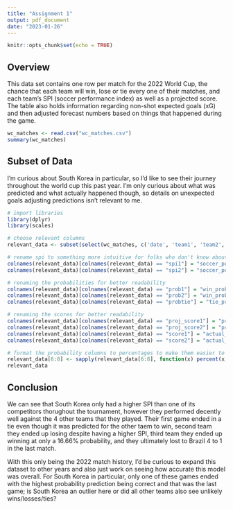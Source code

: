```yaml
---
title: "Assignment 1"
output: pdf_document
date: "2023-01-26"
---
```


```r
knitr::opts_chunk$set(echo = TRUE)
```

## Overview

This data set contains one row per match for the 2022 World Cup, the chance that each team will win, lose or tie every one of their matches, and each team's SPI (soccer performance index) as well as a projected score. The table also holds information regarding non-shot expected goals (xG) and then adjusted forecast numbers based on things that happened during the game.

```r
wc_matches <- read.csv("wc_matches.csv")
summary(wc_matches)
```

## Subset of Data

I'm curious about South Korea in particular, so I'd like to see their journey throughout the world cup this past year. I'm only curious about what was predicted and what actually happened though, so details on unexpected goals adjusting predictions isn't relevant to me.

```r
# import libraries
library(dplyr)
library(scales)

# choose relevant columns
relevant_data <- subset(select(wc_matches, c('date', 'team1', 'team2', 'spi1', 'spi2', 'prob1', 'prob2', 'probtie', 'proj_score1', 'proj_score2', 'score1', 'score2')), team1=="South Korea" | team2=="South Korea")

# rename spi to something more intuitive for folks who don't know about soccer
colnames(relevant_data)[colnames(relevant_data) == "spi1"] = "soccer_power_index_team1"
colnames(relevant_data)[colnames(relevant_data) == "spi2"] = "soccer_power_index_team2"

# renaming the probabilities for better readability
colnames(relevant_data)[colnames(relevant_data) == "prob1"] = "win_probability_team1"
colnames(relevant_data)[colnames(relevant_data) == "prob2"] = "win_probability_team2"
colnames(relevant_data)[colnames(relevant_data) == "probtie"] = "tie_probability"

# renaming the scores for better readability
colnames(relevant_data)[colnames(relevant_data) == "proj_score1"] = "projected_score_team1"
colnames(relevant_data)[colnames(relevant_data) == "proj_score2"] = "projected_score_team2"
colnames(relevant_data)[colnames(relevant_data) == "score1"] = "actual_score_team1"
colnames(relevant_data)[colnames(relevant_data) == "score2"] = "actual_score_team2"

# format the probability columns to percentages to make them easier to read
relevant_data[6:8] <- sapply(relevant_data[6:8], function(x) percent(x, accuracy=0.01))
relevant_data
```

## Conclusion
We can see that South Korea only had a higher SPI than one of its competitors thorughout the tournament, however they performed decently well against the 4 other teams that they played. Their first game ended in a tie even though it was predicted for the other taem to win, second team they ended up losing despite having a higher SPI, third team they ended up winning at only a 16.66% probability, and they ultimately lost to Brazil 4 to 1 in the last match. 

With this only being the 2022 match history, I'd be curious to expand this dataset to other years and also just work on seeing how accurate this model was overall. For South Korea in particular, only one of these games ended with the highest probability prediction being correct and that was the last game; is South Korea an outlier here or did all other teams also see unlikely wins/losses/ties? 